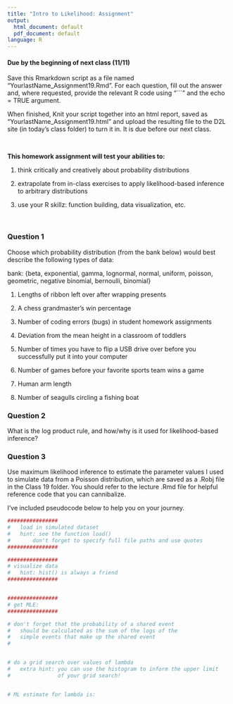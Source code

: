 ```yaml
---
title: "Intro to Likelihood: Assignment"
output:
  html_document: default
  pdf_document: default
language: R
---
```


<!-- To render the assignment in Rmarkdown, enter the command below in the R console -->
<!-- rmarkdown::render("Class_19_Assignment.Rmd") -->

#### Due by the beginning of next class (11/11)

Save this Rmarkdown script as a file named “YourlastName_Assignment19.Rmd”. 
For each question, fill out the answer and, where requested, 
provide the relevant R code using "```" and the echo = TRUE argument.

When finished, Knit your script together into an html report, 
saved as “YourlastName_Assignment19.html” and upload the 
resulting file to the D2L site (in today’s class folder) to turn it in. 
It is due before our next class.

\

**This homework assignment will test your abilities to:**

1. think critically and creatively about probability distributions

2. extrapolate from in-class exercises to apply likelihood-based inference to arbitrary distributions

3. use your R skillz: function building, data visualization, etc.

\

### Question 1

Choose which probability distribution (from the bank below) would best describe 
the following types of data:

bank: {beta, exponential, gamma, lognormal,
	   normal, uniform, poisson, geometric, 
	   negative binomial, bernoulli, binomial}
	   
1. Lengths of ribbon left over after wrapping presents

2. A chess grandmaster's win percentage

3. Number of coding errors (bugs) in student homework assignments

4. Deviation from the mean height in a classroom of toddlers

5. Number of times you have to flip a USB drive over before you successfully put it into your computer

6. Number of games before your favorite sports team wins a game

7. Human arm length

8. Number of seagulls circling a fishing boat


### Question 2

What is the log product rule, and how/why is it used for likelihood-based inference?



### Question 3

Use maximum likelihood inference to estimate 
the parameter values I used to simulate data from a Poisson distribution, 
which are saved as a .Robj file in the Class 19 folder.
You should refer to the lecture .Rmd file for helpful reference 
code that you can cannibalize.

I've included pseudocode below to help you on your journey.

```r
################
#	load in simulated dataset 
#	hint: see the function load()
#		don't forget to specify full file paths and use quotes
################

################
# visualize data
#	hint: hist() is always a friend
################


################
# get MLE:
################

# don't forget that the probability of a shared event 
#	should be calculated as the sum of the logs of the 
#	simple events that make up the shared event
#


# do a grid search over values of lambda
#	extra hint: you can use the histogram to inform the upper limit 
#				of your grid search!


# ML estimate for lambda is:

```